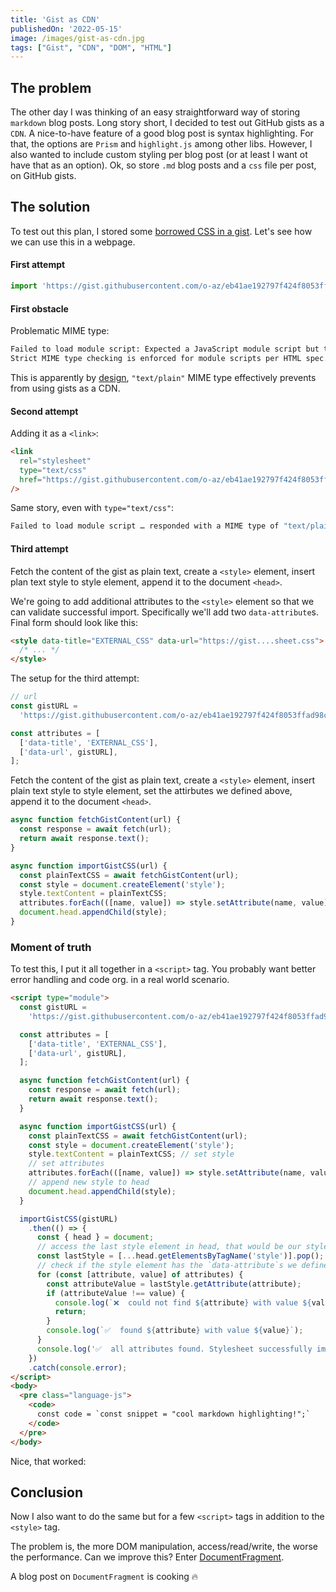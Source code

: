 ```yaml
---
title: 'Gist as CDN'
publishedOn: '2022-05-15'
image: /images/gist-as-cdn.jpg
tags: ["Gist", "CDN", "DOM", "HTML"]
---
```


## The problem

The other day I was thinking of an easy straightforward way of storing `markdown` blog posts. Long story short, I decided to test out GitHub gists as a `CDN`. A nice-to-have feature of a good blog post is syntax highlighting. For that, the options are `Prism` and `highlight.js` among other libs. However, I also wanted to include custom styling per blog post (or at least I want ot have that as an option). Ok, so store `.md` blog posts and a `css` file per post, on GitHub gists.

## The solution

To test out this plan, I stored some [borrowed CSS in a gist](https://gist.githubusercontent.com/o-az/eb41ae192797f424f8053ffad98cc10b/raw/306a5b678779e79b842b09e54f166a7e349bb9a6/stylesheet.css). Let's see how we can use this in a webpage.

#### First attempt

```javascript
import 'https://gist.githubusercontent.com/o-az/eb41ae192797f424f8053ffad98cc10b/raw/306a5b678779e79b842b09e54f166a7e349bb9a6/stylesheet.css';
```

#### First obstacle

Problematic MIME type:

```bash
Failed to load module script: Expected a JavaScript module script but the server responded with a MIME type of "text/plain".
Strict MIME type checking is enforced for module scripts per HTML spec.
```

This is apparently by [design](https://webapps.stackexchange.com/a/37100 'link'), `"text/plain"` MIME type effectively prevents from using gists as a CDN.

#### Second attempt

Adding it as a `<link>`:

```html
<link
  rel="stylesheet"
  type="text/css"
  href="https://gist.githubusercontent.com/o-az/eb41ae192797f424f8053ffad98cc10b/raw/306a5b678779e79b842b09e54f166a7e349bb9a6/stylesheet.css"
/>
```

Same story, even with `type="text/css"`:

```bash
Failed to load module script … responded with a MIME type of "text/plain".
```

#### Third attempt

Fetch the content of the gist as plain text, create a `<style>` element, insert plan text style to style element, append it to the document `<head>`.

We're going to add additional attributes to the `<style>` element so that we can validate successful import. Specifically we'll add two `data-attribute`s. Final form should look like this:

```html
<style data-title="EXTERNAL_CSS" data-url="https://gist....sheet.css">
  /* ... */
</style>
```

The setup for the third attempt:

```javascript
// url
const gistURL =
  'https://gist.githubusercontent.com/o-az/eb41ae192797f424f8053ffad98cc10b/raw/6070da8ac2821ffc94de51f1a3bc1b30d862643c/stylesheet.css';

const attributes = [
  ['data-title', 'EXTERNAL_CSS'],
  ['data-url', gistURL],
];
```

Fetch the content of the gist as plain text, create a `<style>` element, insert plain text style to style element, set the attirbutes we defined above, append it to the document `<head>`.

```javascript
async function fetchGistContent(url) {
  const response = await fetch(url);
  return await response.text();
}

async function importGistCSS(url) {
  const plainTextCSS = await fetchGistContent(url);
  const style = document.createElement('style');
  style.textContent = plainTextCSS;
  attributes.forEach(([name, value]) => style.setAttribute(name, value));
  document.head.appendChild(style);
}
```

### Moment of truth

To test this, I put it all together in a `<script>` tag. You probably want better error handling and code org. in a real world scenario.

```html
<script type="module">
  const gistURL =
    'https://gist.githubusercontent.com/o-az/eb41ae192797f424f8053ffad98cc10b/raw/6070da8ac2821ffc94de51f1a3bc1b30d862643c/stylesheet.css';

  const attributes = [
    ['data-title', 'EXTERNAL_CSS'],
    ['data-url', gistURL],
  ];

  async function fetchGistContent(url) {
    const response = await fetch(url);
    return await response.text();
  }

  async function importGistCSS(url) {
    const plainTextCSS = await fetchGistContent(url);
    const style = document.createElement('style');
    style.textContent = plainTextCSS; // set style
    // set attributes
    attributes.forEach(([name, value]) => style.setAttribute(name, value));
    // append new style to head
    document.head.appendChild(style);
  }

  importGistCSS(gistURL)
    .then(() => {
      const { head } = document;
      // access the last style element in head, that would be our style
      const lastStyle = [...head.getElementsByTagName('style')].pop();
      // check if the style element has the `data-attribute`s we defined above
      for (const [attribute, value] of attributes) {
        const attributeValue = lastStyle.getAttribute(attribute);
        if (attributeValue !== value) {
          console.log(`❌  could not find ${attribute} with value ${value}`);
          return;
        }
        console.log(`✅  found ${attribute} with value ${value}`);
      }
      console.log('✅  all attributes found. Stylesheet successfully imported.');
    })
    .catch(console.error);
</script>
<body>
  <pre class="language-js">
    <code>
      const code = `const snippet = "cool markdown highlighting!";`
    </code>
  </pre>
</body>
```

Nice, that worked:


## Conclusion

Now I also want to do the same but for a few `<script>` tags in addition to the `<style>` tag.

The problem is, the more DOM manipulation, access/read/write, the worse the performance. Can we improve this? Enter [DocumentFragment](https://developer.mozilla.org/en-US/docs/Web/API/DocumentFragment).

A blog post on `DocumentFragment` is cooking :fire:
